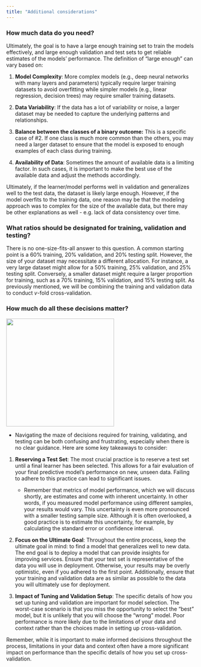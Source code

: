 ```yaml
---
title: "Additional considerations"
---
```


### **How much data do you need?**

Ultimately, the goal is to have a large enough training set to train the models effectively, and large enough validation and test sets to get reliable estimates of the models' performance. The definition of "large enough" can vary based on:

1.  **Model Complexity**: More complex models (e.g., deep neural networks with many layers and parameters) typically require larger training datasets to avoid overfitting while simpler models (e.g., linear regression, decision trees) may require smaller training datasets.

2.  **Data Variability**: If the data has a lot of variability or noise, a larger dataset may be needed to capture the underlying patterns and relationships.

3.  **Balance between the classes of a binary outcome:** This is a specific case of #2. If one class is much more common than the others, you may need a larger dataset to ensure that the model is exposed to enough examples of each class during training.

4.  **Availability of Data**: Sometimes the amount of available data is a limiting factor. In such cases, it is important to make the best use of the available data and adjust the methods accordingly.

Ultimately, if the learner/model performs well in validation and generalizes well to the test data, the dataset is likely large enough. However, if the model overfits to the training data, one reason may be that the modeling approach was to complex for the size of the available data, but there may be other explanations as well - e.g. lack of data consistency over time.

### **What ratios should be designated for training, validation and testing?**

There is no one-size-fits-all answer to this question. A common starting point is a 60% training, 20% validation, and 20% testing split. However, the size of your dataset may necessitate a different allocation. For instance, a very large dataset might allow for a 50% training, 25% validation, and 25% testing split. Conversely, a smaller dataset might require a larger proportion for training, such as a 70% training, 15% validation, and 15% testing split. As previously mentioned, we will be combining the training and validation data to conduct $v$-fold cross-validation.

### **How much do all these decisions matter?**

![](images/worried.jpg){width="3in"}

-   Navigating the maze of decisions required for training, validating, and testing can be both confusing and frustrating, especially when there is no clear guidance. Here are some key takeaways to consider:

1.  **Reserving a Test Set**: The most crucial practice is to reserve a test set until a final learner has been selected. This allows for a fair evaluation of your final predictive model's performance on new, unseen data. Failing to adhere to this practice can lead to significant issues.

    -   Remember that metrics of model performance, which we will discuss shortly, are estimates and come with inherent uncertainty. In other words, if you measured model performance using different samples, your results would vary. This uncertainty is even more pronounced with a smaller testing sample size. Although it is often overlooked, a good practice is to estimate this uncertainty, for example, by calculating the standard error or confidence interval.

2.  **Focus on the Ultimate Goal**: Throughout the entire process, keep the ultimate goal in mind: to find a model that generalizes well to new data. The end goal is to deploy a model that can provide insights for improving services. Ensure that your test set is representative of the data you will use in deployment. Otherwise, your results may be overly optimistic, even if you adhered to the first point. Additionally, ensure that your training and validation data are as similar as possible to the data you will ultimately use for deployment.

3.  **Impact of Tuning and Validation Setup**: The specific details of how you set up tuning and validation are important for model selection. The worst-case scenario is that you miss the opportunity to select the "best" model, but it is unlikely that you will choose the "wrong" model. Poor performance is more likely due to the limitations of your data and context rather than the choices made in setting up cross-validation.

Remember, while it is important to make informed decisions throughout the process, limitations in your data and context often have a more significant impact on performance than the specific details of how you set up cross-validation.
